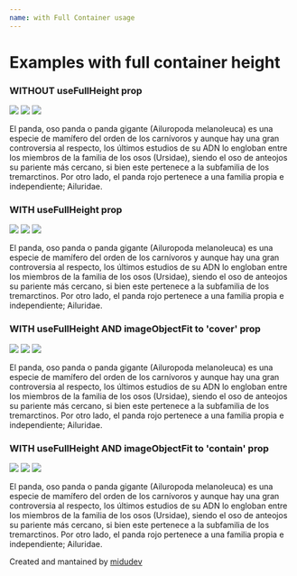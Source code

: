 ```yaml
---
name: with Full Container usage
---
```


# Examples with full container height


<Playground>
  <h3>WITHOUT useFullHeight prop</h3>
  <div style={{display: 'flex', justifyAlign: 'space-between'}}>
    <div>
      <ReactSlidy>
        <img src="https://loremflickr.com/640/360" />
        <img src="https://loremflickr.com/641/361" />
        <img src="https://loremflickr.com/642/362" />
      </ReactSlidy>
    </div>
    <p>
      El panda, oso panda o panda gigante (Ailuropoda melanoleuca) es una especie de mamífero del orden de los carnívoros y aunque hay una gran controversia al respecto, los últimos estudios de su ADN lo engloban entre los miembros de la familia de los osos (Ursidae), siendo el oso de anteojos su pariente más cercano, si bien este pertenece a la subfamilia de los tremarctinos. Por otro lado, el panda rojo pertenece a una familia propia e independiente; Ailuridae.
    </p>
  </div>
  <h3>WITH useFullHeight prop</h3>
  <div style={{display: 'flex', justifyAlign: 'space-between'}}>
    <div>
      <ReactSlidy useFullHeight>
        <img src="https://loremflickr.com/640/360" />
        <img src="https://loremflickr.com/641/361" />
        <img src="https://loremflickr.com/642/362" />
      </ReactSlidy>
    </div>
    <p>
      El panda, oso panda o panda gigante (Ailuropoda melanoleuca) es una especie de mamífero del orden de los carnívoros y aunque hay una gran controversia al respecto, los últimos estudios de su ADN lo engloban entre los miembros de la familia de los osos (Ursidae), siendo el oso de anteojos su pariente más cercano, si bien este pertenece a la subfamilia de los tremarctinos. Por otro lado, el panda rojo pertenece a una familia propia e independiente; Ailuridae.
    </p>
  </div>
  <h3>WITH useFullHeight AND imageObjectFit to 'cover' prop</h3>
    <div style={{display: 'flex', justifyAlign: 'space-between'}}>
    <div>
      <ReactSlidy useFullHeight imageObjectFit='cover'>
        <img src="https://loremflickr.com/640/360" />
        <img src="https://loremflickr.com/641/361" />
        <img src="https://loremflickr.com/642/362" />
      </ReactSlidy>
    </div>
    <p>
      El panda, oso panda o panda gigante (Ailuropoda melanoleuca) es una especie de mamífero del orden de los carnívoros y aunque hay una gran controversia al respecto, los últimos estudios de su ADN lo engloban entre los miembros de la familia de los osos (Ursidae), siendo el oso de anteojos su pariente más cercano, si bien este pertenece a la subfamilia de los tremarctinos. Por otro lado, el panda rojo pertenece a una familia propia e independiente; Ailuridae.
    </p>
  </div>
    <h3>WITH useFullHeight AND imageObjectFit to 'contain' prop</h3>
    <div style={{display: 'flex', justifyAlign: 'space-between'}}>
    <div>
      <ReactSlidy useFullHeight imageObjectFit='contain'>
        <img src="https://loremflickr.com/640/360" />
        <img src="https://loremflickr.com/641/361" />
        <img src="https://loremflickr.com/642/362" />
      </ReactSlidy>
    </div>
    <p>
      El panda, oso panda o panda gigante (Ailuropoda melanoleuca) es una especie de mamífero del orden de los carnívoros y aunque hay una gran controversia al respecto, los últimos estudios de su ADN lo engloban entre los miembros de la familia de los osos (Ursidae), siendo el oso de anteojos su pariente más cercano, si bien este pertenece a la subfamilia de los tremarctinos. Por otro lado, el panda rojo pertenece a una familia propia e independiente; Ailuridae.
    </p>
  </div>
</Playground>

Created and mantained by [midudev](https://midu.dev)